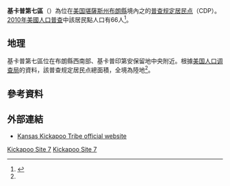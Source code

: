 {{Infobox settlement
|name = 基卡普第七區
|native_name = Kickapoo Site 7
|settlement_type = [[普查规定居民点|普查规定居民点]]
|pushpin_map = USA Kansas
|subdivision_type = [[世界政區索引|國家]]
|subdivision_name = [[美国|美国]]
|subdivision_type1 = [[美國行政區劃|州]]
|subdivision_name1 = [[堪薩斯州|堪薩斯州]]
|subdivision_type2 = [[堪薩斯州行政區劃|縣]]
|subdivision_name2 = [[布朗縣_(堪薩斯州)|布朗縣]]
|area_total_km2 = 1.3
|area_land_km2 = 1.3
|area_water_km2 = 0.0
|area_total_sq_mi = 
|area_land_sq_mi = 
|area_water_sq_mi = 
|population_as_of = [[2010年美國人口普查|2010]]
|population_footnotes = 
|population_total = 66
|population_density_km2 = 50.2
|population_density_sq_mi = 
|timezone = [[北美中部时区|CST]]
|utc_offset = -6
|timezone_DST = CDT
|utc_offset_DST = -5
|elevation_footnotes = <ref name="gnis">{{GNIS|2583504}}</ref>
|elevation_m = 
|elevation_ft = 1090
|coordinates_display = inline,title
|coordinates_type = region:US_type:city
|latd = 39 |latm = 41 |lats = 42 |latNS = N
|longd = 95 |longm = 40 |longs = 12 |longEW = W
|blank_name = [[聯邦資料處理標準|FIPS編碼]]
|blank_info = 20-36741
|blank1_name = [[地名信息系统|GNIS]] ID
|blank1_info = 2583504<ref name="gnis"/>
|website = 
|footnotes = 
}}

'''基卡普第七區'''（{{lang-en|'''Kickapoo Site 7'''}}）為位在[[美国|美国]][[堪薩斯州|堪薩斯州]][[布朗縣_(堪薩斯州)|布朗縣]]境內之{{le|基卡普印第安保留地 (堪薩斯州)|Kickapoo Tribe in Kansas|基卡普印第安保留地}}的[[普查规定居民点|普查规定居民点]]（CDP）。[[2010年美國人口普查|2010年美國人口普查]]中該居民點人口有66人<ref name="Census 2010">{{Cite web| url=http://factfinder2.census.gov/bkmk/table/1.0/en/DEC/10_DP/G001/1600000US2036740| title=Geographic Identifiers: 2010 Demographic Profile Data (G001): Kickapoo Site 7 CDP, Kansas| publisher=U.S. Census Bureau, American Factfinder| accessdate=November 18, 2013}}</ref>。

==地理==
基卡普第七區位在布朗縣西南部、基卡普印第安保留地中央附近。根據[[美国人口调查局|美国人口调查局]]的資料，該普查规定居民点總面積{{convert|1.3|sqkm|sqmi}}，全境為陸地<ref name="Census 2010"/>。

==參考資料==
{{Reflist}}

==外部連結==
*[https://web.archive.org/web/20131203002028/http://ktik-nsn.gov/home.htm Kansas Kickapoo Tribe official website]

{{布朗縣 (堪薩斯州)}}

[[Category:布朗縣普查規定居民點_(堪薩斯州)|Kickapoo Site 7]]
[[Category:堪薩斯州普查規定居民點|Kickapoo Site 7]]

{{BrownCountyKS-geo-stub}}